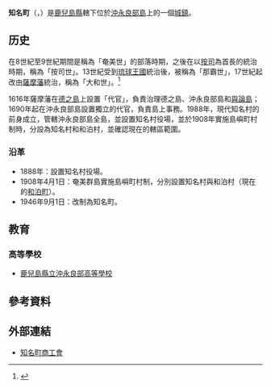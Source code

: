 {{日本町村
| 自治體名=知名
| 町村=町
| 圖像=[[File:Yakomo_beach.jpg|240px]]
| 圖像說明=[[屋子母海灘|屋子母海灘]]
| 町村章 = [[File:Emblem_of_China,_Kagoshima.svg|80px]]
| 日文原名=知名町
| 平假名=ちなちょう
| 羅馬字拼音=China-chō
| 都道府縣=鹿兒島縣
| 支廳=
| 郡=大島郡
| 郡連結=大島郡 (鹿兒島縣)
| 編號=46534-8
| 面積=53.31
| 邊界未定=
| 人口=6,586
| 統計時間=2012年10月1日
| 自治體=[[和泊町|和泊町]]
| 樹=[[細葉榕|細葉榕]]
| 花=[[朱槿|朱槿]]
| 鳥=
| 其他象徵物=
| 其他象徵=
| 首長=[[平安正盛|平安正盛]]
| 議員數=12
| 郵遞區號=891-9295
| 所在地=大島郡知名町知名307番地
| 電話號碼=997-93-3111
| 外部連結=http://www.town.china.lg.jp/
| 經度=
| 緯度=
| 地圖=[[File:China_in_Kagoshima_Prefecture_Ja.svg|250px]]
| 註記=人口：[http://www.town.china.lg.jp/ 知名町官方網頁]
}}
'''知名町'''（{{jpn|j=知名町|hg=ちなちょう|rm=China chō|f=y}}，{{ryu|r=知名|kn=ジンニャ|rm=Jinnya}}）是[[鹿兒島縣|鹿兒島縣]]轄下位於[[沖永良部島|沖永良部島]]上的一個[[城鎮|城鎮]]。

==历史==
在8世紀至9世紀期間是稱為「奄美世」的部落時期，之後在以[[按司|按司]]為首長的統治時期，稱為「按司世」。13世紀受到[[琉球王國|琉球王國]]統治後，被稱為「那霸世」，17世紀起改由[[薩摩藩|薩摩藩]]統治，稱為「大和世」。<ref>{{Cite web|publisher=知名町公所 |title=沿革/町章/町木/町花 |url=http://www.town.china.lg.jp/china01/china05.asp |accessdate=2008年8月4日 |language=ja |deadurl=yes |archiveurl=https://web.archive.org/web/20090405215600/http://www.town.china.lg.jp/china01/china05.asp |archivedate=2009年4月5日 }}</ref>

1616年薩摩藩在[[德之島|德之島]]上設置「代官」，負責治理德之島、沖永良部島和[[與論島|與論島]]；1690年起在沖永良部島設置獨立的代官，負責島上事務。1988年，現代知名村的前身成立，管轄沖永良部島全島，並設置知名村役場，並於1908年實施島嶼町村制時，分設為知名村和和泊村，並確認現在的轄區範圍。

===沿革===
* 1888年：設置知名村役場。
* 1908年4月1日：奄美群島實施島嶼町村制，分別設置知名村與和泊村（現在的[[和泊町|和泊町]]）。
* 1946年9月1日：改制為知名町。

==教育==
===高等學校===
* [[鹿兒島縣立沖永良部高等學校|鹿兒島縣立沖永良部高等學校]]

== 參考資料 ==
{{reflist}}

==外部連結==
* {{Ja icon}} [http://tina.kashoren.or.jp/ 知名町商工會] {{Wayback|url=http://tina.kashoren.or.jp/ |date=20090515104334 }}

{{鹿兒島縣}}
{{Authority control}}
